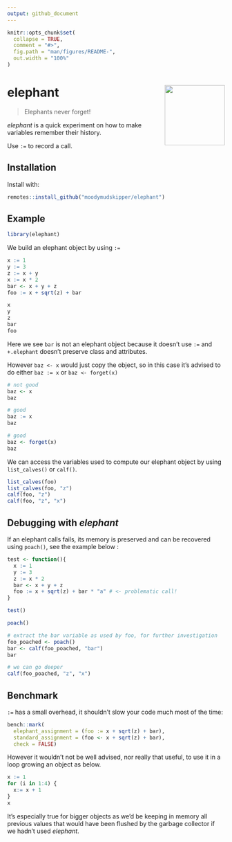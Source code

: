 ```yaml
---
output: github_document
---
```


<!-- README.md is generated from README.Rmd. Please edit that file -->

```r
knitr::opts_chunk$set(
  collapse = TRUE,
  comment = "#>",
  fig.path = "man/figures/README-",
  out.width = "100%"
)
```

# elephant <img src='man/figures/logo.png' align="right" height="139" />

> Elephants never forget!

*elephant* is a quick experiment on how to make variables remember their
history. 

Use `:=` to record a call.

## Installation

Install with:

``` r
remotes::install_github("moodymudskipper/elephant")
```

## Example

```r
library(elephant)
```

We build an elephant object by using `:=`

```r
x := 1
y := 3
z := x + y
x := x * 2
bar <- x + y + z
foo := x + sqrt(z) + bar

x
y
z
bar
foo
```

Here we see `bar` is not an elephant object because it doesn't use `:=` and 
`+.elephant` doesn't preserve class and attributes.

However `baz <- x` would just copy the object, so in this case it's advised to do
either `baz := x` or `baz <- forget(x)`

```r
# not good
baz <- x
baz

# good
baz := x
baz

# good
baz <- forget(x)
baz
```

We can access the variables used to compute our elephant object by using 
`list_calves()` or `calf()`.

```r
list_calves(foo)
list_calves(foo, "z")
calf(foo, "z")
calf(foo, "z", "x")
```

## Debugging with *elephant*

If an elephant calls fails, its memory is preserved and can be recovered using
`poach()`, see the example below :

```r

test <- function(){
  x := 1
  y := 3
  z := x * 2
  bar <- x + y + z
  foo := x + sqrt(z) + bar * "a" # <- problematic call!
}

test()

poach()

# extract the bar variable as used by foo, for further investigation
foo_poached <- poach()
bar <- calf(foo_poached, "bar")
bar

# we can go deeper
calf(foo_poached, "z", "x")
```

## Benchmark

`:=` has a small overhead, it shouldn't slow your code much most of the time:

```r
bench::mark(
  elephant_assignment = (foo := x + sqrt(z) + bar), 
  standard_assignment = (foo <- x + sqrt(z) + bar), 
  check = FALSE)
```

However it wouldn't not be well advised, nor really that useful, to use it in
a loop growing an object as below.

```r
x := 1
for (i in 1:4) {
  x:= x + 1
}
x
```

It's especially true for bigger objects as we'd be keeping in memory all previous values
that would have been flushed by the garbage collector if we hadn't used *elephant*.
